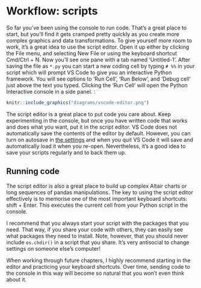 # Workflow: scripts

So far you've been using the console to run code. That's a great place to start, but you'll find it gets cramped pretty quickly as you create more complex graphics and data transformations. To give yourself more room to work, it's a great idea to use the script editor. Open it up either by clicking the File menu, and selecting New File or using the keyboard shortcut Cmd/Ctrl + N. Now you'll see one pane with a tab named 'Untitled-1'. After saving the file as `*.py` you can start a new coding cell by typing `# %%` in your script which will prompt VS Code to give you an interactive Python framework. You will see options to 'Run Cell', 'Run Below', and 'Debug cell' just above the text you typed. Clicking the 'Run Cell' will open the Python Interactive console in a side panel. :

```r
knitr::include_graphics("diagrams/vscode-editor.png")
```

The script editor is a great place to put code you care about. Keep experimenting in the console, but once you have written code that works and does what you want, put it in the script editor. VS Code does not automatically save the contents of the editor by default. However, you can turn on autosave in [the settings](https://code.visualstudio.com/docs/editor/codebasics#_save-auto-save) and when you quit VS Code it will save and automatically load it when you re-open. Nevertheless, it's a good idea to save your scripts regularly and to back them up.

## Running code

The script editor is also a great place to build up complex Altair charts or long sequences of pandas manipulations. The key to using the script editor effectively is to memorise one of the most important keyboard shortcuts: shift + Enter. This executes the current cell from your Python script in the console. 

I recommend that you always start your script with the packages that you need. That way, if you share your code with others, they can easily see what packages they need to install. Note, however, that you should never include `os.chdir()` in a script that you share. It's very antisocial to change settings on someone else's computer!

When working through future chapters, I highly recommend starting in the editor and practicing your keyboard shortcuts. Over time, sending code to the console in this way will become so natural that you won't even think about it.
